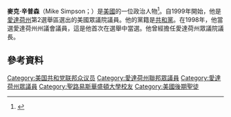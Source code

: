 '''麥克·辛普森'''（Mike Simpson；{{bd|1950年|9月8日}}）是[[美國|美國]]的一位政治人物<ref>{{cite web|url=http://www.politico.com/news/stories/0309/20181.html|title=Honorable? Former lawmakers mull title – Daniel Libit|publisher=Politico.Com|accessdate=2010-08-23|archive-date=2012-09-17|archive-url=https://web.archive.org/web/20120917021959/http://www.politico.com/news/stories/0309/20181.html|dead-url=no}}</ref>。自1999年開始，他是[[愛達荷州|愛達荷州]]第2選舉區選出的美國眾議院議員。他的黨籍是[[共和黨_(美國)|共和黨]]。在1998年，他當選愛達荷州州議會議員，這是他首次在選舉中當選。他曾經擔任愛達荷州眾議院議長。
== 參考資料 ==
{{reflist}}

{{DEFAULTSORT: Simpson, Mike}}
[[Category:美国共和党联邦众议员|Category:美国共和党联邦众议员]]
[[Category:愛達荷州聯邦眾議員|Category:愛達荷州聯邦眾議員]]
[[Category:愛達荷州眾議員|Category:愛達荷州眾議員]]
[[Category:聖路易斯華盛頓大學校友|Category:聖路易斯華盛頓大學校友]]
[[Category:美國後期聖徒|Category:美國後期聖徒]]